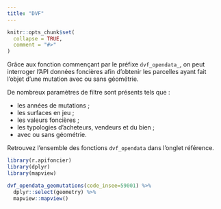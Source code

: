 ```yaml
---
title: "DVF"
---
```


```r
knitr::opts_chunk$set(
  collapse = TRUE,
  comment = "#>"
)
```

Grâce aux fonction commençant par le préfixe `dvf_opendata_`, on peut interroger l'API données foncières afin d'obtenir les parcelles ayant fait l'objet d'une mutation avec ou sans géométrie.

De nombreux paramètres de filtre sont présents tels que :

- les années de mutations ;
- les surfaces en jeu ;
- les valeurs foncières ;
- les typologies d'acheteurs, vendeurs et du bien ;
- avec ou sans géométrie.

Retrouvez l'ensemble des fonctions `dvf_opendata` dans l'onglet référence.
 

```r
library(r.apifoncier)
library(dplyr)
library(mapview)
```

```r
dvf_opendata_geomutations(code_insee=59001) %>% 
  dplyr::select(geometry) %>% 
  mapview::mapview()
```
